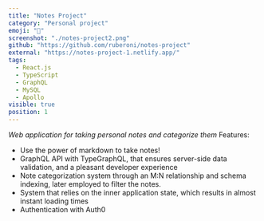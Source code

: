 ```yaml
---
title: "Notes Project"
category: "Personal project"
emoji: "📓"
screenshot: "./notes-project2.png"
github: "https://github.com/ruberoni/notes-project"
external: "https://notes-project-1.netlify.app/"
tags:
  - React.js
  - TypeScript
  - GraphQL
  - MySQL
  - Apollo
visible: true
position: 1
---
```


_Web application for taking personal notes and categorize them_
Features:

- Use the power of markdown to take notes!
- GraphQL API with TypeGraphQL, that ensures server-side data validation, and a pleasant developer experience
- Note categorization system through an M:N relationship and schema indexing, later employed to filter the notes.
- System that relies on the inner application state, which results in almost instant loading times
- Authentication with Auth0
